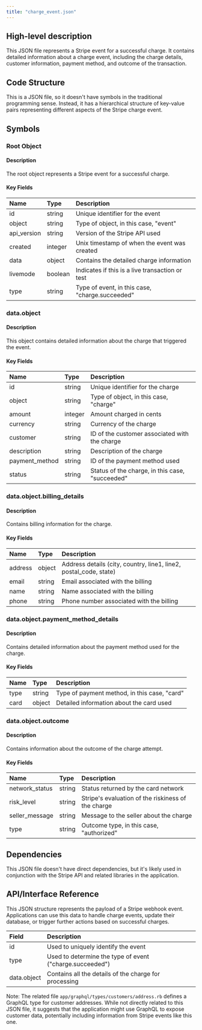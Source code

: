 ```yaml
---
title: "charge_event.json"
---
```


## High-level description
This JSON file represents a Stripe event for a successful charge. It contains detailed information about a charge event, including the charge details, customer information, payment method, and outcome of the transaction.

## Code Structure
This is a JSON file, so it doesn't have symbols in the traditional programming sense. Instead, it has a hierarchical structure of key-value pairs representing different aspects of the Stripe charge event.

## Symbols

### Root Object
#### Description
The root object represents a Stripe event for a successful charge.

#### Key Fields
| Name | Type | Description |
|:-----|:-----|:------------|
| id | string | Unique identifier for the event |
| object | string | Type of object, in this case, "event" |
| api_version | string | Version of the Stripe API used |
| created | integer | Unix timestamp of when the event was created |
| data | object | Contains the detailed charge information |
| livemode | boolean | Indicates if this is a live transaction or test |
| type | string | Type of event, in this case, "charge.succeeded" |

### data.object
#### Description
This object contains detailed information about the charge that triggered the event.

#### Key Fields
| Name | Type | Description |
|:-----|:-----|:------------|
| id | string | Unique identifier for the charge |
| object | string | Type of object, in this case, "charge" |
| amount | integer | Amount charged in cents |
| currency | string | Currency of the charge |
| customer | string | ID of the customer associated with the charge |
| description | string | Description of the charge |
| payment_method | string | ID of the payment method used |
| status | string | Status of the charge, in this case, "succeeded" |

### data.object.billing_details
#### Description
Contains billing information for the charge.

#### Key Fields
| Name | Type | Description |
|:-----|:-----|:------------|
| address | object | Address details (city, country, line1, line2, postal_code, state) |
| email | string | Email associated with the billing |
| name | string | Name associated with the billing |
| phone | string | Phone number associated with the billing |

### data.object.payment_method_details
#### Description
Contains detailed information about the payment method used for the charge.

#### Key Fields
| Name | Type | Description |
|:-----|:-----|:------------|
| type | string | Type of payment method, in this case, "card" |
| card | object | Detailed information about the card used |

### data.object.outcome
#### Description
Contains information about the outcome of the charge attempt.

#### Key Fields
| Name | Type | Description |
|:-----|:-----|:------------|
| network_status | string | Status returned by the card network |
| risk_level | string | Stripe's evaluation of the riskiness of the charge |
| seller_message | string | Message to the seller about the charge |
| type | string | Outcome type, in this case, "authorized" |

## Dependencies
This JSON file doesn't have direct dependencies, but it's likely used in conjunction with the Stripe API and related libraries in the application.

## API/Interface Reference
This JSON structure represents the payload of a Stripe webhook event. Applications can use this data to handle charge events, update their database, or trigger further actions based on successful charges.

| Field | Description |
|:------|:------------|
| id | Used to uniquely identify the event |
| type | Used to determine the type of event ("charge.succeeded") |
| data.object | Contains all the details of the charge for processing |

Note: The related file `app/graphql/types/customers/address.rb` defines a GraphQL type for customer addresses. While not directly related to this JSON file, it suggests that the application might use GraphQL to expose customer data, potentially including information from Stripe events like this one.